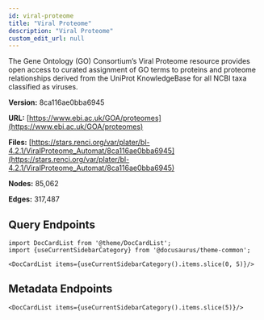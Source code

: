 ```yaml
---
id: viral-proteome
title: "Viral Proteome"
description: "Viral Proteome"
custom_edit_url: null
---
```





The Gene Ontology (GO) Consortium’s Viral Proteome resource provides open access to curated assignment of GO terms to proteins and proteome relationships derived from the UniProt KnowledgeBase for all NCBI taxa classified as viruses.

**Version:** 8ca116ae0bba6945

**URL:** [https://www.ebi.ac.uk/GOA/proteomes](https://www.ebi.ac.uk/GOA/proteomes)

**Files:** [https://stars.renci.org/var/plater/bl-4.2.1/ViralProteome_Automat/8ca116ae0bba6945](https://stars.renci.org/var/plater/bl-4.2.1/ViralProteome_Automat/8ca116ae0bba6945)

**Nodes:** 85,062

**Edges:** 317,487






## Query Endpoints
```mdx-code-block
import DocCardList from '@theme/DocCardList';
import {useCurrentSidebarCategory} from '@docusaurus/theme-common';

<DocCardList items={useCurrentSidebarCategory().items.slice(0, 5)}/>
```

## Metadata Endpoints    
```mdx-code-block
<DocCardList items={useCurrentSidebarCategory().items.slice(5)}/>
```
      
